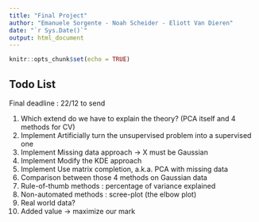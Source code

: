 ```yaml
---
title: "Final Project"
author: "Emanuele Sorgente - Noah Scheider - Eliott Van Dieren"
date: "`r Sys.Date()`"
output: html_document
---
```


```r
knitr::opts_chunk$set(echo = TRUE)
```

## Todo List
Final deadline : 22/12 to send

<ol>
<li> Which extend do we have to explain the theory? (PCA itself and 4 methods for CV)</li>

<li>Implement Artificially turn the unsupervised problem into a supervised one</li>
<li>Implement Missing data approach -> X must be Gaussian</li>
<li>Implement Modify the KDE approach</li>
<li>Implement Use matrix completion, a.k.a. PCA with missing data</li>
<li>Comparison between those 4 methods on Gaussian data</li>

<li>Rule-of-thumb methods : percentage of variance explained </li>
<li>Non-automated methods : scree-plot (the elbow plot)</li>

<li>Real world data?</li>
<li>Added value -> maximize our mark</li>
</ol>